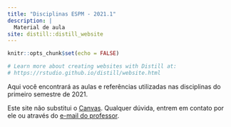 ```yaml
---
title: "Disciplinas ESPM - 2021.1"
description: |
  Material de aula 
site: distill::distill_website
---
```


```r
knitr::opts_chunk$set(echo = FALSE)

# Learn more about creating websites with Distill at:
# https://rstudio.github.io/distill/website.html

```


Aqui você encontrará as aulas e referências utilizadas nas disciplinas do primeiro semestre de 2021.

Este site não substitui o [Canvas](http://canvas.espm.br). Qualquer dúvida, 
entrem em contato por ele ou através do [e-mail do professor](mailto:lmancini@espm.br).
